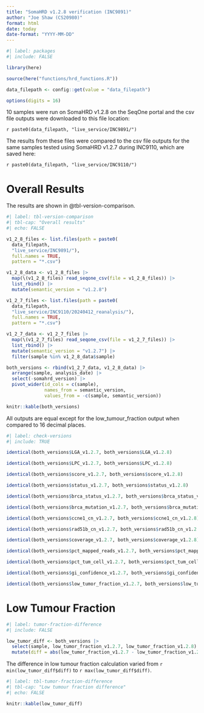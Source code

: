 ```yaml
---
title: "SomaHRD v1.2.8 verification (INC9891)"
author: "Joe Shaw (CS20980)"
format: html
date: today
date-format: "YYYY-MM-DD"
---
```

```r
#| label: packages
#| include: FALSE

library(here)

source(here("functions/hrd_functions.R"))

data_filepath <- config::get(value = "data_filepath")

options(digits = 16)

```

10 samples were run on SomaHRD v1.2.8 on the SeqOne portal and the csv file outputs were downloaded to this file location:

`r paste0(data_filepath, "live_service/INC9891/")`

The results from these files were compared to the csv file outputs for the same samples tested using SomaHRD v1.2.7 during INC9110, which are saved here:

`r paste0(data_filepath, "live_service/INC9110/")`

# Overall Results

The results are shown in @tbl-version-comparison.

```r
#| label: tbl-version-comparison
#| tbl-cap: "Overall results"
#| echo: FALSE

v1_2_8_files <- list.files(path = paste0(
  data_filepath,
  "live_service/INC9891/"),
  full.names = TRUE,
  pattern = "*.csv")

v1_2_8_data <- v1_2_8_files |> 
  map(\(v1_2_8_files) read_seqone_csv(file = v1_2_8_files)) |> 
  list_rbind() |> 
  mutate(semantic_version = "v1.2.8")

v1_2_7_files <- list.files(path = paste0(
  data_filepath,
  "live_service/INC9110/20240412_reanalysis/"),
  full.names = TRUE,
  pattern = "*.csv")

v1_2_7_data <- v1_2_7_files |> 
  map(\(v1_2_7_files) read_seqone_csv(file = v1_2_7_files)) |> 
  list_rbind() |> 
  mutate(semantic_version = "v1.2.7") |> 
  filter(sample %in% v1_2_8_data$sample)

both_versions <- rbind(v1_2_7_data, v1_2_8_data) |> 
  arrange(sample, analysis_date) |> 
  select(-somahrd_version) |> 
  pivot_wider(id_cols = c(sample),
              names_from = semantic_version,
              values_from = -c(sample, semantic_version))

knitr::kable(both_versions) 

```

All outputs are equal except for the low_tumour_fraction output when compared to 16 decimal places.

```r
#| label: check-versions
#| include: TRUE

identical(both_versions$LGA_v1.2.7, both_versions$LGA_v1.2.8)

identical(both_versions$LPC_v1.2.7, both_versions$LPC_v1.2.8)

identical(both_versions$score_v1.2.7, both_versions$score_v1.2.8)

identical(both_versions$status_v1.2.7, both_versions$status_v1.2.8)

identical(both_versions$brca_status_v1.2.7, both_versions$brca_status_v1.2.8)

identical(both_versions$brca_mutation_v1.2.7, both_versions$brca_mutation_v1.2.8)

identical(both_versions$ccne1_cn_v1.2.7, both_versions$ccne1_cn_v1.2.8)

identical(both_versions$rad51b_cn_v1.2.7, both_versions$rad51b_cn_v1.2.8)

identical(both_versions$coverage_v1.2.7, both_versions$coverage_v1.2.8)

identical(both_versions$pct_mapped_reads_v1.2.7, both_versions$pct_mapped_reads_v1.2.8)

identical(both_versions$pct_tum_cell_v1.2.7, both_versions$pct_tum_cell_v1.2.8)

identical(both_versions$gi_confidence_v1.2.7, both_versions$gi_confidence_v1.2.8)

identical(both_versions$low_tumor_fraction_v1.2.7, both_versions$low_tumor_fraction_v1.2.8)

```

# Low Tumour Fraction

```r
#| label: tumor-fraction-difference
#| include: FALSE

low_tumor_diff <- both_versions |> 
  select(sample, low_tumor_fraction_v1.2.7, low_tumor_fraction_v1.2.8) |> 
  mutate(diff = abs(low_tumor_fraction_v1.2.7 - low_tumor_fraction_v1.2.8))

```

The difference in low tumour fraction calculation varied from `r min(low_tumor_diff$diff)` to `r max(low_tumor_diff$diff)`.

```r
#| label: tbl-tumor-fraction-difference
#| tbl-cap: "Low tumour fraction difference"
#| echo: FALSE

knitr::kable(low_tumor_diff)

```
